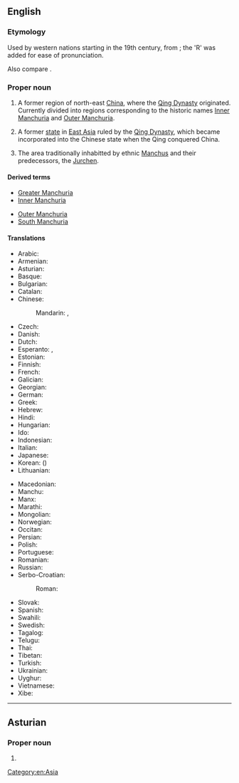 {{also|Manchúria}}
==English==
{{wikipedia}}

===Etymology===
Used by western nations starting in the 19th century, from {{affix|en|Manchu|-ia}}; the 'R' was added for ease of pronunciation. 

Also compare {{cog|fr|Mandchourie}}.

===Proper noun===
{{en-proper noun}}

# {{lb|en|historical}} A former region of north-east [[China]], where the [[Qing Dynasty]] originated. Currently divided into regions corresponding to the historic names [[Inner Manchuria]] and [[Outer Manchuria]].
# {{lb|en|historical}} A former [[state]] in [[East Asia]] ruled by the [[Qing Dynasty]], which became incorporated into the Chinese state when the Qing conquered China.
# The area traditionally inhabitted by ethnic [[Manchu]]s and their predecessors, the [[Jurchen]].

====Derived terms====
{{der-top}}
* [[Greater Manchuria]]
* [[Inner Manchuria]]
{{der-mid}}
* [[Outer Manchuria]]
* [[South Manchuria]]
{{der-bottom}}

====Translations====
{{trans-top|Manchuria}}
* Arabic: {{t|ar|مَنْشُورِيَا|f}}
* Armenian: {{t|hy|Մանջուրիա}}
* Asturian: {{t|ast|Manchuria|f}}
* Basque: {{t|eu|Mantxuria}}
* Bulgarian: {{t|bg|Манджу́рия|f}}
* Catalan: {{t|ca|Manxúria|f}}
* Chinese:
*: Mandarin: {{t+|cmn|滿洲|sc=Hani}}, {{t+|cmn|满洲|tr=Mǎnzhōu|sc=Hani}}
* Czech: {{t|cs|Mandžusko|n}}
* Danish: {{t|da|Manchuriet|n}}
* Dutch: {{t|nl|Mantsjoerije}}
* Esperanto: {{t|eo|Manĉurio}}, {{t|eo|Manĉurujo}}
* Estonian: {{t|et|Mandžuuria}}
* Finnish: {{t+|fi|Mantšuria}}
* French: {{t+|fr|Mandchourie}}
* Galician: {{t|gl|Manchuria|f}}
* Georgian: {{t|ka|მანჯურია}}
* German: {{t|de|Mandschurei|n}}
* Greek: {{t|el|Μαντζουρία|f}}
* Hebrew: {{t|he|מנצ׳וריה|f|tr=manchuriya}}
* Hindi: {{t|hi|मंचूरिया}}
* Hungarian: {{t+|hu|Mandzsúria}}
* Ido: {{t+|io|Mandjuria}}
* Indonesian: {{t|id|Manchuria}}
* Italian: {{t+|it|Manciuria|f}}
* Japanese: {{t+|ja|満州|tr=まんしゅう, Manshū}}
* Korean: {{t|ko|^만주}} ({{t+|ko|滿洲|sc=Hani}})
* Lithuanian: {{t|lt|Mandžiūrija}}
{{trans-mid}}
* Macedonian: {{t|mk|Манџурија|f}}
* Manchu: {{t|mnc|ᠮᠠᠨᠵᡠ|tr=manju|sc=Mong}}
* Manx: {{t|gv|Mançhoor|f|alt=Yn Vançhoor}}
* Marathi: {{t|mr|मांचुरिया|sc=Deva}}
* Mongolian: {{t|mn|Манж|sc=Cyrl}}
* Norwegian: {{t|no|Mandsjuria}}
* Occitan: {{t|oc|Manchoria|f}}
* Persian: {{t+|fa|منچوری|tr=mančûri}}
* Polish: {{t+|pl|Mandżuria|f}}
* Portuguese: {{t+|pt|Manchúria|f}}
* Romanian: {{t|ro|Manciuria|f}}
* Russian: {{t+|ru|Маньчжу́рия|f}}
* Serbo-Croatian:
*: Roman: {{t+|sh|Mandžurija|f}}
* Slovak: {{t|sk|Mandžusko|n}}
* Spanish: {{t|es|Manchuria|f}}
* Swahili: {{t|sw|Manchuria}}
* Swedish: {{t+|sv|Manchuriet}}
* Tagalog: {{t|tl|Manchuria}}
* Telugu: {{t|te|మంచూరియా|sc=Telu}}
* Thai: {{t|th|แมนจูเรีย}}
* Tibetan: {{t-needed|bo}}
* Turkish: {{t|tr|Kuzeydoğu Çin}}
* Ukrainian: {{t|uk|Маньчжу́рія|f}}
* Uyghur: {{t|ug|مانجۇرىيە}}
* Vietnamese: {{t|vi|Mãn Châu}}
* Xibe: {{t-needed|sjo}}
{{trans-bottom}}

[[Category:en:Asia]]

----

==Asturian==

===Proper noun===
{{ast-proper noun|f}}

# {{l|en|Manchuria}}